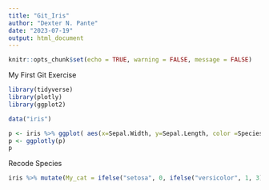 ```yaml
---
title: "Git_Iris"
author: "Dexter N. Pante"
date: "2023-07-19"
output: html_document
---
```


```r
knitr::opts_chunk$set(echo = TRUE, warning = FALSE, message = FALSE)
```

My First Git Exercise
```r
library(tidyverse)
library(plotly)
library(ggplot2)

data("iris")
```


```r
p <- iris %>% ggplot( aes(x=Sepal.Width, y=Sepal.Length, color =Species)) + geom_point() 
p <- ggplotly(p)
p

```

Recode Species
```r
iris %>% mutate(My_cat = ifelse("setosa", 0, ifelse("versicolor", 1, 3)))
```

